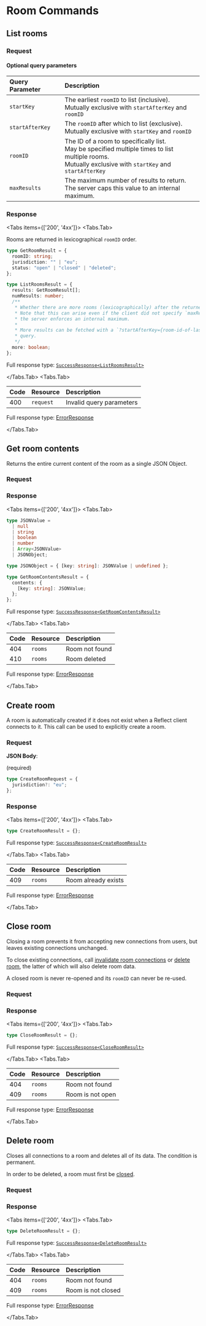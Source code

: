 
# Room Commands

## List rooms

<Permission name="rooms:read" />

### Request

<Resource method="GET" path="/rooms" />

#### Optional query parameters

| Query Parameter | Description                                                                                                                                                   |
| :-------------- | :------------------------------------------------------------------------------------------------------------------------------------------------------------ |
| `startKey`      | The earliest `roomID` to list (inclusive).<br/>Mutually exclusive with `startAfterKey` and `roomID`                                                           |
| `startAfterKey` | The `roomID` after which to list (exclusive).<br/>Mutually exclusive with `startKey` and `roomID`                                                             |
| `roomID`        | The ID of a room to specifically list.<br/>May be specified multiple times to list multiple rooms.<br/>Mutually exclusive with `startKey` and `startAfterKey` |
| `maxResults`    | The maximum number of results to return.<br/>The server caps this value to an internal maximum.                                                               |

### Response

<Tabs items={['200', '4xx']}>
<Tabs.Tab>

Rooms are returned in lexicographical `roomID` order.

```typescript copy
type GetRoomResult = {
  roomID: string;
  jurisdiction: "" | "eu";
  status: "open" | "closed" | "deleted";
};

type ListRoomsResult = {
  results: GetRoomResult[];
  numResults: number;
  /**
   * Whether there are more rooms (lexicographically) after the returned results.
   * Note that this can arise even if the client did not specify `maxResults`, as
   * the server enforces an internal maximum.
   *
   * More results can be fetched with a `?startAfterKey={room-id-of-last-result}`
   * query.
   */
  more: boolean;
};
```

Full response type: [`SuccessResponse<ListRoomsResult>`](overview#200)

</Tabs.Tab>
<Tabs.Tab>

| Code | Resource  | Description              |
| :--- | :-------- | :----------------------- |
| 400  | `request` | Invalid query parameters |

Full response type: [ErrorResponse](overview#4xx)

</Tabs.Tab>
</Tabs>

## Get room contents

Returns the entire current content of the room as a single JSON Object.

<Permission name="rooms:read" />

### Request

<Resource method="GET" path="/rooms/contents?roomID={room-id}" />

### Response

<Tabs items={['200', '4xx']}>
<Tabs.Tab>

```typescript copy
type JSONValue =
  | null
  | string
  | boolean
  | number
  | Array<JSONValue>
  | JSONObject;

type JSONObject = { [key: string]: JSONValue | undefined };

type GetRoomContentsResult = {
  contents: {
    [key: string]: JSONValue;
  };
};
```

Full response type: [`SuccessResponse<GetRoomContentsResult>`](overview#200)

</Tabs.Tab>
<Tabs.Tab>

| Code | Resource | Description    |
| :--- | :------- | :------------- |
| 404  | `rooms`  | Room not found |
| 410  | `rooms`  | Room deleted   |

Full response type: [ErrorResponse](overview#4xx)

</Tabs.Tab>
</Tabs>

## Create room

A room is automatically created if it does not exist when a Reflect client connects to it.
This call can be used to explicitly create a room.

<Permission name="rooms:create" />

### Request

<Resource
  method="POST"
  path="/rooms:create?roomID={room-id}"
  body='{"jurisdiction":"eu"}'
/>

**JSON Body**:

(required)

```typescript copy
type CreateRoomRequest = {
  jurisdiction?: "eu";
};
```

### Response

<Tabs items={['200', '4xx']}>
<Tabs.Tab>

```typescript copy
type CreateRoomResult = {};
```

Full response type: [`SuccessResponse<CreateRoomResult>`](overview#200)

</Tabs.Tab>
<Tabs.Tab>

| Code | Resource | Description         |
| :--- | :------- | :------------------ |
| 409  | `rooms`  | Room already exists |

Full response type: [ErrorResponse](overview#4xx)

</Tabs.Tab>
</Tabs>

## Close room

Closing a room prevents it from accepting new connections from users, but leaves
existing connections unchanged.

To close existing connections, call [invalidate room connections](connections#invalidate-room-connections)
or [delete room](rooms#delete-room), the latter of which will also delete room data.

A closed room is never re-opened and its `roomID` can never be re-used.

<Permission name="rooms:close" />

### Request

<Resource method="POST" path="/rooms:close?roomID={room-id}" />

### Response

<Tabs items={['200', '4xx']}>
<Tabs.Tab>

```typescript copy
type CloseRoomResult = {};
```

Full response type: [`SuccessResponse<CloseRoomResult>`](overview#200)

</Tabs.Tab>
<Tabs.Tab>

| Code | Resource | Description      |
| :--- | :------- | :--------------- |
| 404  | `rooms`  | Room not found   |
| 409  | `rooms`  | Room is not open |

Full response type: [ErrorResponse](overview#4xx)

</Tabs.Tab>
</Tabs>

## Delete room

Closes all connections to a room and deletes all of its data. The condition is permanent.

In order to be deleted, a room must first be [closed](#close-room).

<Permission name="rooms:delete" />

### Request

<Resource method="POST" path="/rooms:delete?roomID={room-id}" />

### Response

<Tabs items={['200', '4xx']}>
<Tabs.Tab>

```typescript copy
type DeleteRoomResult = {};
```

Full response type: [`SuccessResponse<DeleteRoomResult>`](overview#200)

</Tabs.Tab>
<Tabs.Tab>

| Code | Resource | Description        |
| :--- | :------- | :----------------- |
| 404  | `rooms`  | Room not found     |
| 409  | `rooms`  | Room is not closed |

Full response type: [ErrorResponse](overview#4xx)

</Tabs.Tab>
</Tabs>
